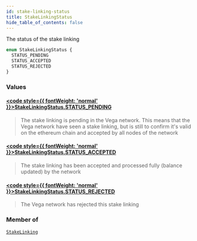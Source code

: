 ```yaml
---
id: stake-linking-status
title: StakeLinkingStatus
hide_table_of_contents: false
---
```








The status of the stake linking

```graphql
enum StakeLinkingStatus {
  STATUS_PENDING
  STATUS_ACCEPTED
  STATUS_REJECTED
}
```


### Values

#### [<code style={{ fontWeight: 'normal' }}>StakeLinkingStatus.<b>STATUS_PENDING</b></code>](#) 
> The stake linking is pending in the Vega network. This means that
the Vega network have seen a stake linking, but is still to confirm
it's valid on the ethereum chain and accepted by all nodes of the network
> 

#### [<code style={{ fontWeight: 'normal' }}>StakeLinkingStatus.<b>STATUS_ACCEPTED</b></code>](#) 
> The stake linking has been accepted and processed fully (balance updated) by the network
> 

#### [<code style={{ fontWeight: 'normal' }}>StakeLinkingStatus.<b>STATUS_REJECTED</b></code>](#) 
> The Vega network has rejected this stake linking
> 



### Member of

[`StakeLinking`](/mainnet/api/graphql/objects/stake-linking)  <Badge class="secondary" text="object"/>



